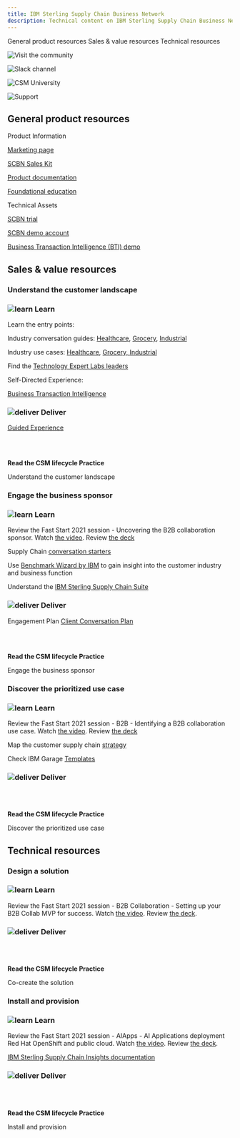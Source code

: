 ```yaml
---
title: IBM Sterling Supply Chain Business Network
description: Technical content on IBM Sterling Supply Chain Business Network
---
```



<AnchorLinks small>
<AnchorLink>General product resources</AnchorLink>
<AnchorLink>Sales & value resources</AnchorLink>
<AnchorLink>Technical resources</AnchorLink>
</AnchorLinks>

<Row>
<Column colMd={3} colLg={3} noGutterMdLeft>
<ArticleCard
      subTitle="Visit the community"
      title="AI Applications community"
      href="https://w3.ibm.com/w3publisher/customersuccess/community-connections/ai-applications-community">

![Visit the community](../images/community-icon.svg)

</ArticleCard>

</Column>
<Column colMd={3} colLg={3} noGutterMdLeft>
<ArticleCard
      subTitle="Slack channels"
      title="#csms_ai_applications"
      href="https://ibm-cloud.slack.com/archives/C01J5Q8C5HA">

![Slack channel](../images/slack-icon.svg)

</ArticleCard>

</Column>
<Column colMd={3} colLg={3} noGutterMdLeft>
<ArticleCard
      subTitle="CSM University"
      title="CSM - AI Apps - Supply Chain"
      href="https://w3.ibm.com/w3publisher/customersuccess/get-learning/csm-university/sustainability-software">

![CSM University](../images/csm-university.svg)

</ArticleCard>

</Column>
<Column colMd={3} colLg={3} noGutterMdLeft>
<ArticleCard
      subTitle="Product support"
      title="Support for AI Applications"
      href="https://pages.github.ibm.com/csm-playbook/playbook/support/access-ibm-support#help-your-customer-get-issues-resolved">

![Support](../images/support-17.svg)

</ArticleCard>

</Column>
</Row>

<Row>

<Column colMd={8} colLg={8}>

## General product resources

Product Information

<a href="https://www.ibm.com/products/supply-chain-business-network" target='_blank' rel='noreferrer noopener'>Marketing page</a>

<a href="https://ibm.seismic.com/Link/Content/DCbRAMqXC3W0mE4CQL9IKxDg" target='_blank' rel='noreferrer noopener'>SCBN Sales Kit</a>

<a href="https://www.ibm.com/support/knowledgecenter/SSRJDU/welcome.htm" target='_blank' rel='noreferrer noopener'>Product  documentation</a>

<a target='_blank' rel='noreferrer noopener' href="https://w3.ibm.com/w3publisher/customersuccess/get-learning/csm-university/sustainability-software">Foundational education</a>


Technical Assets

<a href="https://www.ibm.com/products/supply-chain-business-network" target='_blank' rel='noreferrer noopener'>SCBN trial</a>

<a href="https://request.innovationcloud.info/" target='_blank' rel='noreferrer noopener'>SCBN demo account</a>

<a href="https://www.ibm.com/account/reg/us-en/signup?formid=urx-16900" target='_blank' rel='noreferrer noopener'>Business Transaction Intelligence (BTI) demo</a>

<!-- ## ![use-case](/cloud/architecture/images/playbooks/use-case-14.svg) Use Cases -->

</Column>

</Row>

<Row>

<Column>

## Sales & value resources

### Understand the customer landscape

</Column>

<Column colMd={4} colLg={4}>

### ![learn](../images/learn.svg) Learn

Learn the entry points:

Industry conversation guides: <a href="https://ibm.seismic.com/Link/Content/DCQtuvugbrlECKfgPK47rS3A" target='_blank' rel='noreferrer noopener'>Healthcare</a>, <a href="https://ibm.seismic.com/Link/Content/DCe7CPZVpjHUKYbcHPVuMiWg" target='_blank' rel='noreferrer noopener'>Grocery</a>, <a href="https://ibm.seismic.com/Link/Content/DCi6hMkg7_SECxIOZblCfipA" target='_blank' rel='noreferrer noopener'>Industrial</a>

Industry use cases: <a href="https://ibm.seismic.com/Link/Content/DCFO1dQNS5eEqfn_xS3FVuCQ" target='_blank' rel='noreferrer noopener'>Healthcare,</a> <a href="https://ibm.seismic.com/Link/Content/DC8F6vB0DX3EOuQy5tMXhB5g" target='_blank' rel='noreferrer noopener'>Grocery, </a> <a href="https://ibm.seismic.com/Link/Content/DCl8otxGTekUe9I4Nj8OMLQA" target='_blank' rel='noreferrer noopener'>Industrial</a>

Find the <a target='_blank' rel='noreferrer noopener' href="https://ibm.box.com/s/4sz1z7r88xsqti6aq5dwa5gi50zqg6bb">Technology Expert Labs leaders</a>

Self-Directed Experience:

<a href="https://demo.innovationcloud.info/bti-basic/" target='_blank' rel='noreferrer noopener'>Business Transaction Intelligence</a>

</Column>

<Column colMd={4} colLg={4}>

### ![deliver](../images/deliver.svg) Deliver

<a href="https://request.innovationcloud.info/" target='_blank' rel='noreferrer noopener'>Guided Experience</a>

</Column>

<Column colMd={4} colLg={4}>

<br/>
<br/>

<Aside>

**Read the CSM lifecycle Practice**

<Link to="/onboard/understand-client-it-landscape" target='_blank' rel='noreferrer noopener'>Understand the customer landscape</Link>


</Aside>

</Column>

</Row>

<Row>

<Column>

### Engage the business sponsor

</Column>

<Column colMd={4} colLg={4}>

### ![learn](../images/learn.svg) Learn

Review the Fast Start 2021 session - Uncovering the B2B collaboration sponsor. Watch <a href="https://ibm.ent.box.com/s/6nut310dhxurf00imnqk3ssfu3vylgvx/file/771595727241" target='_blank' rel='noreferrer noopener'>the video</a>. Review <a href="https://ibm.ent.box.com/s/6nut310dhxurf00imnqk3ssfu3vylgvx/file/771602814783" target='_blank' rel='noreferrer noopener'>the deck</a>

Supply Chain <a href="https://ibm.seismic.com/Link/Content/DC3KYAkqA7Z0Gm4B_NEd6AVw" target='_blank' rel='noreferrer noopener'>conversation starters</a>

Use <a target='_blank' rel='noreferrer noopener' href="https://w3.ibm.com/services/bcs/competency/benchmarking/wizard/protect/bmwizard.wss/showHomePage2">Benchmark Wizard by IBM</a> to gain insight into the customer industry and business function

Understand the <a target='_blank' rel='noreferrer noopener' href="https://ibm.seismic.com/Link/Content/DCkGMRvcw3skuo6UXTViv2Hg">IBM Sterling Supply Chain Suite</a>

</Column>

<Column colMd={4} colLg={4}>

### ![deliver](../images/deliver.svg) Deliver

Engagement Plan <a target='_blank' rel='noreferrer noopener' href="https://bundles.yourlearning.ibm.com/ibm/client-conversation-framework/#QPXNPWZXPJWN1D8M/QPXNPXEQGVYN142B">Client Conversation Plan</a>

</Column>

<Column colMd={4} colLg={4}>

<br/>
<br/>

<Aside>

**Read the CSM lifecycle Practice**

<Link to="/onboard/engage-business-sponsor" target='_blank' rel='noreferrer noopener'>Engage the business sponsor</Link>

</Aside>

</Column>

</Row>

<Row>

<Column>

### Discover the prioritized use case

</Column>

<Column colMd={4} colLg={4}>

### ![learn](../images/learn.svg) Learn

Review the Fast Start 2021 session - B2B - Identifying a B2B collaboration use case. Watch <a href="https://ibm.ent.box.com/s/6nut310dhxurf00imnqk3ssfu3vylgvx/file/771600506915" target='_blank' rel='noreferrer noopener'>the video</a>. Review <a href="https://ibm.ent.box.com/s/6nut310dhxurf00imnqk3ssfu3vylgvx/file/766657131226" target='_blank' rel='noreferrer noopener'>the deck</a>

Map the customer supply chain <a target='_blank' rel='noreferrer noopener' href="https://ibm.box.com/shared/static/9wpga9qqisho3brm6lfpqdrbejijm0nr.pdf">strategy</a>

Check IBM Garage <a target='_blank' rel='noreferrer noopener' href="https://www.ibm.com/garage/method/playbooks/activation-consultants/assets-templates">Templates</a>

</Column>

<Column colMd={4} colLg={4}>

### ![deliver](../images/deliver.svg) Deliver

</Column>

<Column colMd={4} colLg={4}>

<br/>
<br/>

<Aside>

**Read the CSM lifecycle Practice**

<Link to="/use-case-discovery" target='_blank' rel='noreferrer noopener'>Discover the prioritized use case</Link>

</Aside>

</Column>

</Row>

<Row>

<Column>

## Technical resources

### Design a solution

</Column>

<Column colMd={4} colLg={4}>

### ![learn](../images/learn.svg) Learn

Review the Fast Start 2021 session - B2B Collaboration - Setting up your B2B Collab MVP for success. Watch <a href="https://ibm.ent.box.com/s/6nut310dhxurf00imnqk3ssfu3vylgvx/file/772716597028" target='_blank' rel='noreferrer noopener'>the video</a>. Review <a href="https://ibm.ent.box.com/s/6nut310dhxurf00imnqk3ssfu3vylgvx/file/772328805462" target='_blank' rel='noreferrer noopener'>the deck</a>.

</Column>

<Column colMd={4} colLg={4}>

### ![deliver](../images/deliver.svg) Deliver

</Column>

<Column colMd={4} colLg={4}>

<br/>
<br/>

<Aside>

**Read the CSM lifecycle Practice**

<Link to="/csm-cocreate" target='_blank' rel='noreferrer noopener'>Co-create the solution</Link>

</Aside>

</Column>

</Row>

<Row>

<Column>

### Install and provision

</Column>

<Column colMd={4} colLg={4}>

### ![learn](../images/learn.svg) Learn

Review the Fast Start 2021 session - AIApps - AI Applications deployment Red Hat OpenShift and public cloud. Watch <a href="https://ibm.ent.box.com/s/6nut310dhxurf00imnqk3ssfu3vylgvx/file/772253120785" target='_blank' rel='noreferrer noopener'>the video</a>. Review <a href="https://ibm.ent.box.com/s/6nut310dhxurf00imnqk3ssfu3vylgvx/file/772253105843" target='_blank' rel='noreferrer noopener'>the deck</a>.

<a href="http://wceidbuild.devlab.ibm.com:9081/support/knowledgecenter/en/SSJGEG/sci_q_a_watson_assistant/q_product_overview.html">IBM Sterling Supply Chain Insights documentation</a>

</Column>

<Column colMd={4} colLg={4}>

### ![deliver](../images/deliver.svg) Deliver

</Column>

<Column colMd={4} colLg={4}>

<br/>
<br/>

<Aside>

**Read the CSM lifecycle Practice**

<Link to="/deploy/install-provision" target='_blank' rel='noreferrer noopener'>Install and provision</Link>

</Aside>

</Column>

</Row>
